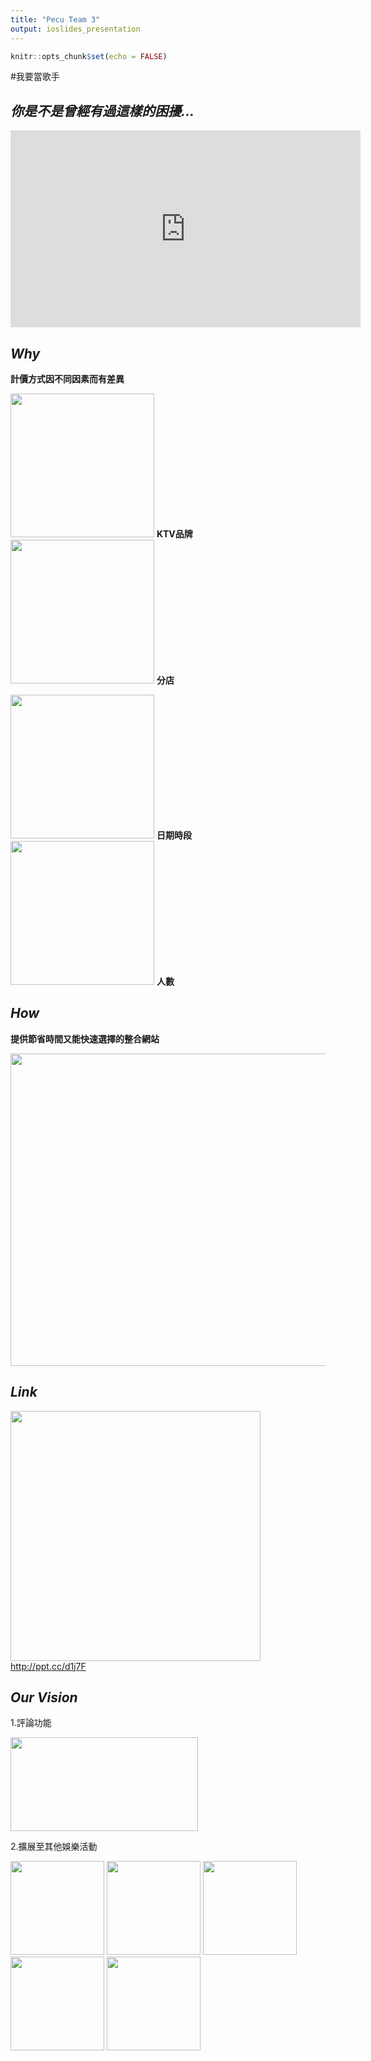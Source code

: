 ```yaml
---
title: "Pecu Team 3" 
output: ioslides_presentation
---
```


```r
knitr::opts_chunk$set(echo = FALSE)
```

#我要當歌手

## ***你是不是曾經有過這樣的困擾...***

<iframe width="560" height="315" src="https://www.youtube.com/embed/Gz8o8Tx8vtg?autoplay=o" frameborder="0" allowfullscreen></iframe>


## ***Why***
<div class="red3">**計價方式因不同因素而有差異**</div>
<img src="mic.png" height="230" width="230">
**KTV品牌**
<img src="store.png" height="230" width="230">
**分店**  
                                 
<img src="time.png" height="230" width="230">
**日期時段**
<img src="people.png" height="230" width="230">
**人數**
 

## ***How***  
<div class="blue3">**提供節省時間又能快速選擇的整合網站**</div>
<img src="cover.png" height="500" width="800">

## ***Link***
<img src="QR.png" height="400" width="400"><a href="http://ppt.cc/d1j7F" target="_self" title="連結替代文字">http://ppt.cc/d1j7F</a>

## ***Our Vision***
1.評論功能

<img src="grade.jpg" height="150" width="300">

2.擴展至其他娛樂活動

<img src="movie.png" height="150" width="150">
<img src="wine.png" height="150" width="150">
<img src="wheel.svg" height="150" width="150">
<img src="bowling.png" height="150" width="150">
<img src="game.png" height="150" width="150">






